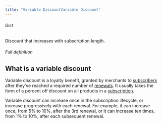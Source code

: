```yaml
---
title: "Variable DiscountVariable Discount"
---
```


###### Gist

Discount that increases with subscription length.

###### Full definition

## What is a variable discount

Variable discount is a loyalty benefit, granted by merchants to [subscribers](/glossary/subscribers) after they’ve reached a required number of [renewals](/glossary/subscription-renewal). It usually takes the form of a percent off discount on all products in a [subscription](/glossary/subscription).

Variable discount can increase once in the subscription lifecycle, or increase progressively with each renewal. For example, it can increase once, from 5% to 10%, after the 3rd renewal, or it can increase ten times, from 1% to 10%, after each subsequent renewal.
